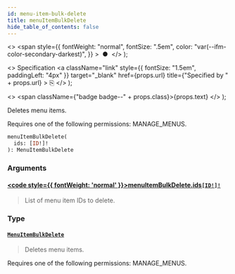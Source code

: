 ```yaml
---
id: menu-item-bulk-delete
title: menuItemBulkDelete
hide_table_of_contents: false
---
```


  <>
    <span
      style={{
        fontWeight: "normal",
        fontSize: ".5em",
        color: "var(--ifm-color-secondary-darkest)",
      }}
    >
      &nbsp;●&nbsp;
    </span>
  </>
);

  <>
    Specification
    <a
      className="link"
      style={{ fontSize: "1.5em", paddingLeft: "4px" }}
      target="\_blank"
      href={props.url}
      title={"Specified by " + props.url}
    >
      ⎘
    </a>
  </>
);

  <>
    <span className={"badge badge--" + props.class}>{props.text}</span>
  </>
);

Deletes menu items.

Requires one of the following permissions: MANAGE_MENUS.

```graphql
menuItemBulkDelete(
  ids: [ID!]!
): MenuItemBulkDelete
```

### Arguments

#### [<code style={{ fontWeight: 'normal' }}>menuItemBulkDelete.<b>ids</b></code>](#)<Bullet />[`[ID!]!`](../../../storefront/miscellaneous/scalars/id) <Badge class="secondary" text="non-null"/> <Badge class="secondary" text="scalar"/>

> List of menu item IDs to delete.

### Type

#### [`MenuItemBulkDelete`](../../../storefront/miscellaneous/objects/menu-item-bulk-delete) <Badge class="secondary" text="object"/>

> Deletes menu items.

Requires one of the following permissions: MANAGE_MENUS.

>
